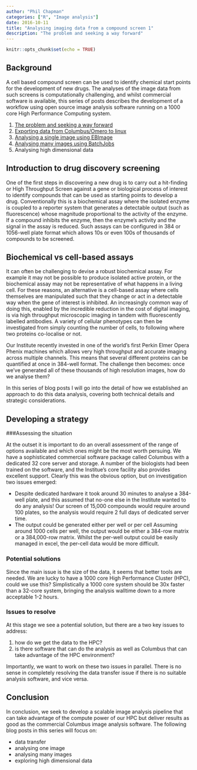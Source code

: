 ```yaml
---
author: "Phil Chapman"
categories: ["R", "Image analysis"]
date: 2016-10-11
title: "Analysing imaging data from a compound screen 1"
description: "The problem and seeking a way forward"
---
```


```r
knitr::opts_chunk$set(echo = TRUE)
```

## Background

A cell based compound screen can be used to identify chemical start points for the development of new drugs.  The analyses of the image data from such screens is computationally challenging, and whilst commercial software is available, this series of posts describes the development of a workflow using open source image analysis software running on a 1000 core High Performance Computing system.  

1.  [The problem and seeking a way forward](/2016-10-11-image-analysis-1)
2.  [Exporting data from Columbus/Omero to linux](/2016-10-12-image-analysis-2)
3.  [Analysing a single image using EBImage](/2016-10-13-image-analysis-3)
4.  [Analysing many images using BatchJobs](/2016-10-21-image-analysis-4)
5.  Analysing high dimensional data

## Introduction to drug discovery screening

One of the first steps in discovering a new drug is to carry out a hit-finding or High Throughput Screen against a gene or biological process of interest to identify compounds that can be used as starting points to develop a drug.  Conventionally this is a biochemical assay where the isolated enzyme is coupled to a reporter system that generates a detectable output (such as fluorescence) whose magnitude proportional to the activity of the enzyme.  If a compound inhibits the enzyme, then the enzyme's activity and the signal in the assay is reduced.  Such assays can be configured in 384 or 1056-well plate format which allows 10s or even 100s of thousands of compounds to be screened.

## Biochemical vs cell-based assays

It can often be challenging to devise a robust biochemical assay.  For example it may not be possible to produce isolated active protein, or the biochemical assay may not be representative of what happens in a living cell.  For these reasons, an alternative is a cell-based assay where cells themselves are manipulated such that they change or act in a detectable way when the gene of interest is inhibited.  An increasingly common way of doing this, enabled by the incredible reduction in the cost of digital imaging, is via high throughput microscopic imaging in tandem with fluorescently labelled antibodies.  A variety of cellular phenotypes can then be investigated from simply counting the number of cells, to following where two proteins co-localise or not.

Our Institute recently invested in one of the world's first Perkin Elmer Opera Phenix machines which allows very high throughput and accurate imaging across multiple channels.  This means that several different proteins can be quantified at once in 384-well format.  The challenge then becomes: once we've generated all of these thousands of high resolution images, how do we analyse them?

In this series of blog posts I will go into the detail of how we established an approach to do this data analysis, covering both technical details and strategic considerations.   

## Developing a strategy
###Assessing the situation

At the outset it is important to do an overall assessment of the range of options available and which ones might be the most worth persuing. We have a sophisticated commercial software package called Columbus with a dedicated 32 core server and storage.  A number of the biologists had been trained on the software, and the Institue's core facility also provides excellent support.  Clearly this was the obvious option, but on investigation two issues emerged:

* Despite dedicated hardware it took around 30 minutes to analyse a 384-well plate, and this assumed that no-one else in the Institute wanted to do any analysis!  Our screen of 15,000 compounds would require around 100 plates, so the analysis would require 2 full days of dedicated server time.
* The output could be generated either per well or per cell  Assuming around 1000 cells per well, the output would be either a 384-row matrix or a 384,000-row matrix.  Whilst the per-well output could be easily managed in excel, the per-cell data would be more difficult.

### Potential solutions
Since the main issue is the size of the data, it seems that better tools are needed.  We are lucky to have a 1000 core High Performance Cluster (HPC), could we use this?  Simplistically a 1000 core system should be 30x faster than a 32-core system, bringing the analysis walltime down to a more acceptable 1-2 hours.

### Issues to resolve
At this stage we see a potential solution, but there are a two key issues to address:

1. how do we get the data to the HPC?
2. is there software that can do the analysis as well as Columbus that can take advantage of the HPC environment?

Importantly, we want to work on these two issues in parallel.  There is no sense in completely resolving the data transfer issue if there is no suitable analysis software, and vice versa.  

## Conclusion
In conclusion, we seek to develop a scalable image analysis pipeline that can take advantage of the compute power of our HPC but deliver results as good as the commercial Columbus image analysis software.  The following blog posts in this series will focus on:

* data transfer
* analysing one image
* analysing many images
* exploring high dimensional data


